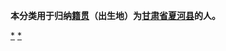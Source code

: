 {{Catnav|頁面分類|各種主題的頁面分類|依中国各省来作的分类|各地中国人|甘肃人|甘南人}}
{{Catnav|頁面分類|人物|各國人物|中国人|各地中国人|甘肃人|甘南人}}

'''本分类用于归纳[[籍贯|籍贯]]（出生地）为[[甘肃省|甘肃省]][[夏河县|夏河县]]的人。'''

[[Category:甘南人|*]]
[[Category:夏河县|*]]